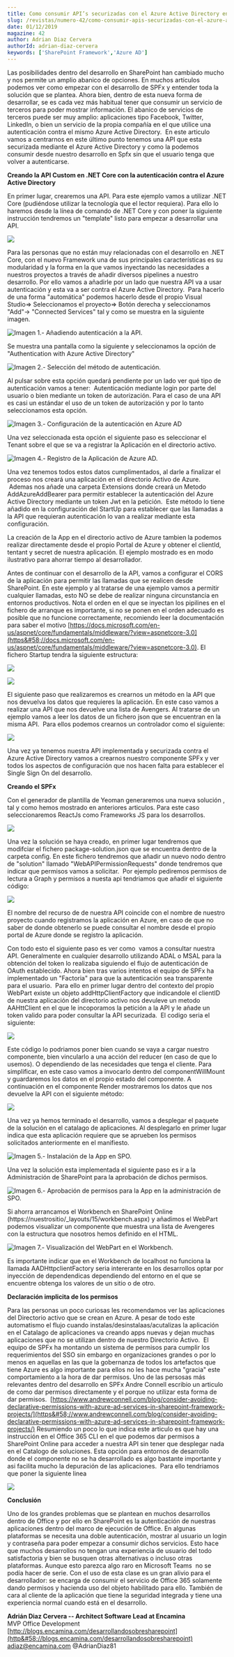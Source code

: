 ```yaml
---
title: Como consumir API’s securizadas con el Azure Active Directory en nuestros desarrollos de SPFx
slug: /revistas/numero-42/como-consumir-apis-securizadas-con-el-azure-active-directory-en-nuestros-desarrollos-de-spfx
date: 01/12/2019
magazine: 42
author: Adrian Diaz Cervera
authorId: adrian-diaz-cervera
keywords: ['SharePoint Framework','Azure AD']
---
```






Las posibilidades dentro del desarrollo en SharePoint han cambiado mucho y nos permite un amplio abanico de opciones. En muchos artículos podemos ver como empezar con el desarrollo de SPFx y entender toda la solución que se plantea. Ahora bien, dentro de esta nueva forma de desarrollar, se es cada vez más habitual tener que consumir un servicio de terceros para poder mostrar información. El abanico de servicios de terceros puede ser muy amplio: aplicaciones tipo Facebook, Twitter, LinkedIn, o bien un servicio de la propia compañía en el que utilice una autenticación contra el mismo Azure Active Directory.  En este articulo vamos a centrarnos en este último punto tenemos una API que esta securizada mediante el Azure Active Directory y como la podemos consumir desde nuestro desarrollo en Spfx sin que el usuario tenga que volver a autenticarse.

**Creando la API Custom en .NET Core con la autenticación contra el Azure Active Directory**

En primer lugar, crearemos una API. Para este ejemplo vamos a utilizar .NET Core (pudiéndose utilizar la tecnología que el lector requiera). Para ello lo haremos desde la línea de comando de .NET Core y con poner la siguiente instrucción tendremos un "template" listo para empezar a desarrollar una API.

![](../../../images/numero42/como-consumir-apis-securizadas-con-el-azure-active-directory-en-nuestros-desarrollos-de-spfx/image1.png)

Para las personas que no están muy relacionadas con el desarrollo en .NET Core, con el nuevo Framework una de sus principales características es su modularidad y la forma en la que vamos inyectando las necesidades a nuestros proyectos a través de añadir diversos pipelines a nuestro desarrollo. Por ello vamos a añadirle por un lado que nuestra API va a usar autenticación y esta va a ser contra el Azure Active Directory.  Para hacerlo de una forma "automática" podemos hacerlo desde el propio Visual Studio=&gt; Seleccionamos el proyecto=&gt; Botón derecha y seleccionamos "Add"-&gt; "Connected Services" tal y como se muestra en la siguiente imagen.

![Imagen 1.- Añadiendo autenticación a la API.](../../../images/numero42/como-consumir-apis-securizadas-con-el-azure-active-directory-en-nuestros-desarrollos-de-spfx/image2.png)

Se muestra una pantalla como la siguiente y seleccionamos la opción de "Authentication with Azure Active Directory"

![Imagen 2.- Selección del método de autenticación.](../../../images/numero42/como-consumir-apis-securizadas-con-el-azure-active-directory-en-nuestros-desarrollos-de-spfx/image3.png)

Al pulsar sobre esta opción quedará pendiente por un lado ver qué tipo de autenticación vamos a tener:  Autenticación mediante login por parte del usuario o bien mediante un token de autorización. Para el caso de una API es casi un estándar el uso de un token de autorización y por lo tanto seleccionamos esta opción.

![Imagen 3.- Configuración de la autenticación en Azure AD](../../../images/numero42/como-consumir-apis-securizadas-con-el-azure-active-directory-en-nuestros-desarrollos-de-spfx/image4.png)

Una vez seleccionada esta opción el siguiente paso es seleccionar el Tenant sobre el que se va a registrar la Aplicación en el directorio activo.

![Imagen 4.- Registro de la Aplicación de Azure AD.](../../../images/numero42/como-consumir-apis-securizadas-con-el-azure-active-directory-en-nuestros-desarrollos-de-spfx/image5.png)

Una vez tenemos todos estos datos cumplimentados, al darle a finalizar el proceso nos creará una aplicación en el directorio Activo de Azure.   Ademas nos añade una carpeta Extensions donde creará un Metodo AddAzureAddBearer para permitir establecer la autenticación del Azure Active Directory mediante un token Jwt en la petición.  Este método lo tiene añadido en la configuración del StartUp para establecer que las llamadas a la API que requieran autenticación lo van a realizar mediante esta configuración.

La creación de la App en el directorio activo de Azure tambien la podemos realizar directamente desde el propio Portal de Azure y obtener el clientId, tentant y secret de nuestra aplicación. El ejemplo mostrado es en modo ilustrativo para ahorrar tiempo al desarrollador.

Antes de continuar con el desarrollo de la API, vamos a configurar el CORS de la aplicación para permitir las llamadas que se realicen desde SharePoint. En este ejemplo y al tratarse de una ejemplo vamos a permitir cualquier llamadas, esto NO se debe de realizar ninguna circunstancia en entornos productivos. Nota el orden en el que se inyectan los pipilines en el fichero de arranque es importante, si no se ponen en el orden adecuado es posible que no funcione correctamente, recomiendo leer la documentación para saber el motivo [https://docs.microsoft.com/en-us/aspnet/core/fundamentals/middleware/?view=aspnetcore-3.0](https&#58;//docs.microsoft.com/en-us/aspnet/core/fundamentals/middleware/?view=aspnetcore-3.0). El fichero Startup tendra la siguiente estructura:

![](../../../images/numero42/como-consumir-apis-securizadas-con-el-azure-active-directory-en-nuestros-desarrollos-de-spfx/image6.png)

![](../../../images/numero42/como-consumir-apis-securizadas-con-el-azure-active-directory-en-nuestros-desarrollos-de-spfx/image7.png)

El siguiente paso que realizaremos es crearnos un método en la API que nos devuelva los datos que requieres la aplicación. En este caso vamos a realizar una API que nos devuelve una lista de Avengers. Al tratarse de un ejemplo vamos a leer los datos de un fichero json que se encuentran en la misma API.  Para ellos podemos crearnos un controlador como el siguiente:

![](../../../images/numero42/como-consumir-apis-securizadas-con-el-azure-active-directory-en-nuestros-desarrollos-de-spfx/image8.png)

Una vez ya tenemos nuestra API implementada y securizada contra el Azure Active Directory vamos a crearnos nuestro componente SPFx y ver todos los aspectos de configuración que nos hacen falta para establecer el Single Sign On del desarrollo.

**Creando el SPFx**

Con el generador de plantilla de Yeoman generaremos una nueva solución , tal y como hemos mostrado en anteriores articulos. Para este caso seleccionaremos ReactJs como Frameworks JS para los desarrollos.

![](../../../images/numero42/como-consumir-apis-securizadas-con-el-azure-active-directory-en-nuestros-desarrollos-de-spfx/image9.png)

Una vez la solución se haya creado, en primer lugar tendremos que modifciar el fichero package-solution.json que se encuentra dentro de la carpeta config. En este fichero tendremos que añadir un nuevo nodo dentro de "solution" llamado "WebAPIPermissionRequests" donde tendremos que indicar que permisos vamos a solicitar.  Por ejemplo pediremos permisos de lectura a Graph y permisos a nuesta api tendriamos que añadir el siguiente código:

![](../../../images/numero42/como-consumir-apis-securizadas-con-el-azure-active-directory-en-nuestros-desarrollos-de-spfx/image10.png)

El nombre del recurso de de nuestra API coincide con el nombre de nuestro proyecto cuando registramos la aplicación en Azure, en caso de que no saber de donde obtenerlo se puede consultar el nombre desde el propio portal de Azure donde se registro la aplicación.

Con todo esto el siguiente paso es ver como  vamos a consultar nuestra API. Generalmente en cualquier desarrollo utilizando ADAL o MSAL para la obtención del token lo realizaba siguiendo el flujo de autenticación de OAuth establecido. Ahora bien tras varios intentos el equipo de SPFx ha implementado un "Factoria" para que la autenticación sea transparente para el usuario.  Para ello en primer lugar dentro del contexto del propio WebPart existe un objeto addHttpClientFactory que indicandole el clientID de nuestra aplicación del directorio activo nos devuleve un metodo AAHttClient en el que le incoporamos la petición a la API y le añade un token valido para poder consultar la API securizada.  El codigo seria el siguiente:

![](../../../images/numero42/como-consumir-apis-securizadas-con-el-azure-active-directory-en-nuestros-desarrollos-de-spfx/image11.png)

Este código lo podriamos poner bien cuando se vaya a cargar nuestro componente, bien vincularlo a una acción del reducer (en caso de que lo usemos). O dependiendo de las necesidades que tenga el cliente. Para simplificar, en este caso vamos a invocarlo dentro del componentWillMount y guardaremos los datos en el propio estado del componente. A continuación en el componente Render mostraremos los datos que nos devuelve la API con el siguiente método:

![](../../../images/numero42/como-consumir-apis-securizadas-con-el-azure-active-directory-en-nuestros-desarrollos-de-spfx/image12.png)

Una vez ya hemos terminado el desarrollo, vamos a desplegar el paquete de la solución en el catalago de aplicaciones. Al desplegarlo en primer lugar indica que esta aplicación requiere que se aprueben los permisos solicitados anteriormente en el manifiesto.

![Imagen 5.- Instalación de la App en SPO.](../../../images/numero42/como-consumir-apis-securizadas-con-el-azure-active-directory-en-nuestros-desarrollos-de-spfx/image13.png)

Una vez la solución esta implementada el siguiente paso es ir a la Administración de SharePoint para la aprobación de dichos permisos.

![Imagen 6.- Aprobación de permisos para la App en la administración de SPO.](../../../images/numero42/como-consumir-apis-securizadas-con-el-azure-active-directory-en-nuestros-desarrollos-de-spfx/image14.png)

Si ahorra arrancamos el Workbench en SharePoint Online (https://nuestrositio/\_layouts/15/workbench.aspx) y añadimos el WebPart podemos visualizar un componente que muestra una lista de Avengeres con la estructura que nosotros hemos definido en el HTML.

![Imagen 7.- Visualización del WebPart en el Workbench.](../../../images/numero42/como-consumir-apis-securizadas-con-el-azure-active-directory-en-nuestros-desarrollos-de-spfx/image15.png)

Es importante indicar que en el Workbench de localhost no funciona la llamada AADHttpclientFactory seria intererante en los desarrollos optar por inyección de dependendicas dependiendo del entorno en el que se encuentre obtenga los valores de un sitio o de otro.

**Declaración implicita de los permisos**

Para las personas un poco curiosas les recomendamos ver las aplicaciones del Directorio activo que se crean en Azure. A pesar de todo este automatismo el flujo cuando instalas/desinstalaas/acutalizas la aplicación en el Catalago de aplicaciones va creando apps nuevas y dejan muchas aplicaciones que no se utilizan dentro de nuestro Directorio Activo.  El equipo de SPFx ha montando un sistema de permisos para cumplir los requerimientos del SSO sin embargo en organizaciones grandes o por lo menos en aquellas en las que la gobernanza de todos los artefactos que tiene Azure es algo importante para ellos no les hace mucha "gracia" este comportamiento a la hora de dar permisos. Uno de las persosas más relevantes dentro del desarrollo en SPFx Andre Connell escribio un articulo de como dar permisos directamente y el porque no utilizar esta forma de dar permisos.  [https://www.andrewconnell.com/blog/consider-avoiding-declarative-permissions-with-azure-ad-services-in-sharepoint-framework-projects/](https&#58;//www.andrewconnell.com/blog/consider-avoiding-declarative-permissions-with-azure-ad-services-in-sharepoint-framework-projects/) Resumiendo un poco lo que indica este articulo es que hay una instrucción en el Office 365 CLI en el que podemos dar permisos a SharePoint Online para acceder a nuestra API sin tener que desplegar nada en el Catalogo de soluciones. Esta opción para entornos de desarrollo donde el componente no se ha desarrollado es algo bastante importante y asi facilita mucho la depuración de las aplicaciones.  Para ello tendriamos que poner la siguiente linea

![](../../../images/numero42/como-consumir-apis-securizadas-con-el-azure-active-directory-en-nuestros-desarrollos-de-spfx/image16.png)

**Conclusión**

Uno de los grandes problemas que se plantean en muchos desarrollos dentro de Office y por ello en SharePoint es la autenticación de nuestras aplicaciones dentro del marco de ejecución de Office. En algunas plataformas se necesita una doble autenticación, mostrar al usuario un login y contraseña para poder empezar a consumir dichos servicios. Esto hace que muchos desarrollos no tengan una experiencia de usuario del todo satisfactoria y bien se busquen otras alternativas o incluso otras plataformas. Aunque esto parezca algo raro en Microsoft Teams  no se podía hacer de serie. Con el uso de esta clase es un gran alivio para el desarrollador: se encarga de consumir el servicio de Office 365 solamente dando permisos y hacienda uso del objeto habilitado para ello. También de cara al cliente de la aplicación que tiene la seguridad integrada y tiene una experiencia normal cuando está en el desarrollo.



**Adrián Diaz Cervera -- Architect Software Lead at Encamina** <br />
MVP Office Development <br />
[http://blogs.encamina.com/desarrollandosobresharepoint](http&#58;//blogs.encamina.com/desarrollandosobresharepoint) <br />
adiaz@encamina.com @AdrianDiaz81